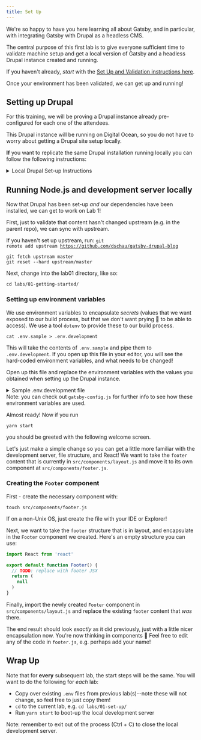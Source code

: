 ```yaml
---
title: Set Up
---
```



We're so happy to have you here learning all about Gatsby, and in particular, with integrating Gatsby with Drupal as a headless CMS.

The central purpose of this first lab is to give everyone sufficient time to validate machine setup and get a local version of Gatsby and a headless Drupal instance created and running.

If you haven't already, *start* with the [Set Up and Validation instructions here](/set-up/).

Once your environment has been validated, we can get up and running!

## Setting up Drupal

<!-- TODO: Jesus -->

<Alert type="info">For this training, we will be proving a Drupal instance already pre-configured for each one of the attendees.</Alert>

This Drupal instance will be running on Digital Ocean, so you do not have to worry about getting a Drupal site setup locally.

**If** you want to replicate the same Drupal installation running locally you can follow the following instructions:

<details>
  <summary>Local Drupal Set-up Instructions</summary>

  ## Drupal dependencies
  * [git](https://git-scm.com/)
  * [docker](https://www.docker.com/)
  * [ahoy (ver 2)](https://github.com/ahoy-cli/ahoy)

  ## Drupal setup

  ```shell
  # Clone repository
  git clone git@github.com:weknowinc/drupal-boina.git

  # Copy .env file
  cp .env.dist .env

  # Add hostname entry in your /etc/hosts file
  127.0.0.1    drupal-boina.develop

  # Start containers
  ahoy up

  # Install Composer dependencies
  ahoy composer install

  # Install Boina distribution
  ahoy drupal boina:install
  ```

</details>

## Running Node.js and development server locally

Now that Drupal has been set-up _and_ our dependencies have been installed, we can get to work on Lab 1!

First, just to validate that content hasn't changed upstream (e.g. in the parent repo), we can sync with upstream.

<Alert type="info">If you haven't set up upstream, run: <code>git remote add upstream https://github.com/dschau/gatsby-drupal-blog</code></Alert>

```shell
git fetch upstream master
git reset --hard upstream/master
```

Next, change into the lab01 directory, like so:

```shell
cd labs/01-getting-started/
```

### Setting up environment variables

We use environment variables to encapsulate _secrets_ (values that we want exposed to our build process, but that we don't want prying 👀 to be able to access). We use a tool `dotenv` to provide these to our build process.

```shell
cat .env.sample > .env.development
```

This will take the contents of `.env.sample` and pipe them to `.env.development`. If you open up this file in your editor, you will see the hard-coded environment variables, and what needs to be changed!

Open up this file and replace the environment variables with the values you obtained when setting up the Drupal instance.

<details>
  <summary>
    Sample .env.development file
  </summary>

  ```shell
  DRUPAL_USERNAME=your-usernmae
  DRUPAL_PASSWORD=hunter2
  ```
</details>

<Alert type="info">
  Note: you can check out <code>gatsby-config.js</code> for further info to see how these environment variables are used.
</Alert>

Almost ready! Now if you run

```shell
yarn start
```

you should be greeted with the following welcome screen.

Let's just make a simple change so you can get a little more familiar with the development server, file structure, and React! We want to take the `footer` content that is currently in `src/components/layout.js` and move it to its own component at `src/components/footer.js`.

### Creating the `Footer` component

First - create the necessary component with:

```shell
touch src/components/footer.js
```

<Alert type="info">If on a non-Unix OS, just create the file with your IDE or Explorer!</Alert>

Next, we want to take the `footer` structure that is in layout, and encapsulate in the `Footer` component we created. Here's an empty structure you can use:

```jsx
import React from 'react'

export default function Footer() {
  // TODO: replace with footer JSX
  return (
    null
  )
}
```

Finally, import the newly created `Footer` component in `src/components/layout.js` and replace the existing `footer` content that _was_ there.

The end result should look _exactly_ as it did previously, just with a little nicer encapsulation now. You're now thinking in components 🎉 Feel free to edit any of the code in `footer.js`, e.g. perhaps add your name!

## Wrap Up

Note that for **every** subsequent lab, the start steps will be the same. You will want to do the following for _each_ lab:

- Copy over existing `.env` files from previous lab(s)--note these will not change, so feel free to just copy them!
- `cd` to the current lab, e.g. `cd labs/01-set-up/`
- Run `yarn start` to boot-up the local development server 

<Alert type="warn">Note: remember to exit out of the process (Ctrl + C) to close the local development server.</Alert>
